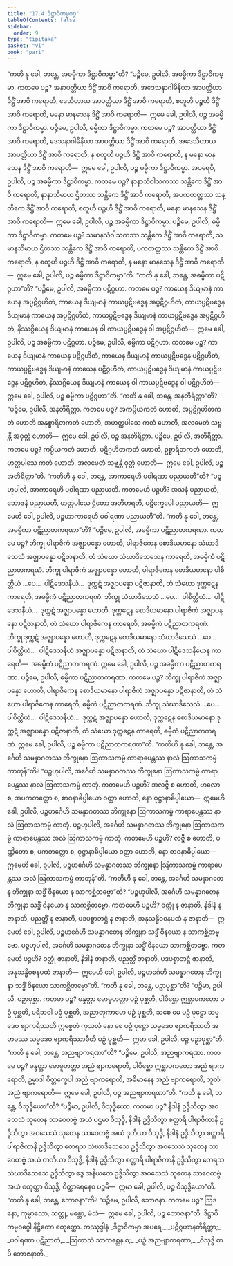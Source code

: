 ```yaml
---
title: "17.4 ဒိဋ္ဌာဝိကမ္မဝဂ္ဂ"
tableOfContents: false
sidebar:
  order: 9
type: "tipitaka"
basket: "vi"
book: "pari"
---
```



<DynamicBreadcrumb />

<Division number="425" book="pari">

<Paragraph number="1992" book="pari">
“ကတိ နု ခေါ, ဘန္တေ, အဓမ္မိကာ ဒိဋ္ဌာဝိကမ္မာ”တိ?
</Paragraph>

<Paragraph number="1993" book="pari">
“ပဉ္စိမေ, ဥပါလိ, အဓမ္မိကာ ဒိဋ္ဌာဝိကမ္မာ. ကတမေ ပဉ္စ? အနာပတ္တိယာ ဒိဋ္ဌိံ အာဝိ ကရောတိ, အဒေသနာဂါမိနိယာ အာပတ္တိယာ ဒိဋ္ဌိံ အာဝိ ကရောတိ, ဒေသိတာယ အာပတ္တိယာ ဒိဋ္ဌိံ အာဝိ ကရောတိ, စတူဟိ ပဉ္စဟိ ဒိဋ္ဌိံ အာဝိ ကရောတိ, မနော မာနသေန ဒိဋ္ဌိံ အာဝိ ကရောတိ—  ဣမေ ခေါ, ဥပါလိ, ပဉ္စ အဓမ္မိကာ ဒိဋ္ဌာဝိကမ္မာ.
</Paragraph>

<Paragraph number="1994" book="pari">
ပဉ္စိမေ, ဥပါလိ, ဓမ္မိကာ ဒိဋ္ဌာဝိကမ္မာ. ကတမေ ပဉ္စ? အာပတ္တိယာ ဒိဋ္ဌိံ အာဝိ ကရောတိ, ဒေသနာဂါမိနိယာ အာပတ္တိယာ ဒိဋ္ဌိံ အာဝိ ကရောတိ, အဒေသိတာယ အာပတ္တိယာ ဒိဋ္ဌိံ အာဝိ ကရောတိ, န စတူဟိ ပဉ္စဟိ ဒိဋ္ဌိံ အာဝိ ကရောတိ, န မနော မာနသေန ဒိဋ္ဌိံ အာဝိ ကရောတိ—  ဣမေ ခေါ, ဥပါလိ, ပဉ္စ ဓမ္မိကာ ဒိဋ္ဌာဝိကမ္မာ.
</Paragraph>

<Paragraph number="1995" book="pari">
အပရေပိ, ဥပါလိ, ပဉ္စ အဓမ္မိကာ ဒိဋ္ဌာဝိကမ္မာ. ကတမေ ပဉ္စ? နာနာသံဝါသကဿ သန္တိကေ ဒိဋ္ဌိံ အာဝိ ကရောတိ, နာနာသီမာယ ဌိတဿ သန္တိကေ ဒိဋ္ဌိံ အာဝိ ကရောတိ, အပကတတ္တဿ သန္တိကေ ဒိဋ္ဌိံ အာဝိ ကရောတိ, စတူဟိ ပဉ္စဟိ ဒိဋ္ဌိံ အာဝိ ကရောတိ, မနော မာနသေန ဒိဋ္ဌိံ အာဝိ ကရောတိ—  ဣမေ ခေါ, ဥပါလိ, ပဉ္စ အဓမ္မိကာ ဒိဋ္ဌာဝိကမ္မာ.
</Paragraph>

<Paragraph number="1996" book="pari">
ပဉ္စိမေ, ဥပါလိ, ဓမ္မိကာ ဒိဋ္ဌာဝိကမ္မာ. ကတမေ ပဉ္စ? သမာနသံဝါသကဿ သန္တိကေ ဒိဋ္ဌိံ အာဝိ ကရောတိ, သမာနသီမာယ ဌိတဿ သန္တိကေ ဒိဋ္ဌိံ အာဝိ ကရောတိ, ပကတတ္တဿ သန္တိကေ ဒိဋ္ဌိံ အာဝိ ကရောတိ, န စတူဟိ ပဉ္စဟိ ဒိဋ္ဌိံ အာဝိ ကရောတိ, န မနော မာနသေန ဒိဋ္ဌိံ အာဝိ ကရောတိ—  ဣမေ ခေါ, ဥပါလိ, ပဉ္စ ဓမ္မိကာ ဒိဋ္ဌာဝိကမ္မာ”တိ.
</Paragraph>

</Division>
<Division number="426" book="pari">

<Paragraph number="1997" book="pari">
“ကတိ နု ခေါ, ဘန္တေ, အဓမ္မိကာ ပဋိဂ္ဂဟာ”တိ?
</Paragraph>

<Paragraph number="1998" book="pari">
“ပဉ္စိမေ, ဥပါလိ, အဓမ္မိကာ ပဋိဂ္ဂဟာ. ကတမေ ပဉ္စ? ကာယေန ဒိယျမာနံ ကာယေန အပ္ပဋိဂ္ဂဟိတံ, ကာယေန ဒိယျမာနံ ကာယပ္ပဋိဗဒ္ဓေန အပ္ပဋိဂ္ဂဟိတံ, ကာယပ္ပဋိဗဒ္ဓေန ဒိယျမာနံ ကာယေန အပ္ပဋိဂ္ဂဟိတံ, ကာယပ္ပဋိဗဒ္ဓေန ဒိယျမာနံ ကာယပ္ပဋိဗဒ္ဓေန အပ္ပဋိဂ္ဂဟိတံ, နိဿဂ္ဂိယေန ဒိယျမာနံ ကာယေန ဝါ ကာယပ္ပဋိဗဒ္ဓေန ဝါ အပ္ပဋိဂ္ဂဟိတံ—  ဣမေ ခေါ, ဥပါလိ, ပဉ္စ အဓမ္မိကာ ပဋိဂ္ဂဟာ.
</Paragraph>

<Paragraph number="1999" book="pari">
ပဉ္စိမေ, ဥပါလိ, ဓမ္မိကာ ပဋိဂ္ဂဟာ. ကတမေ ပဉ္စ? ကာယေန ဒိယျမာနံ ကာယေန ပဋိဂ္ဂဟိတံ, ကာယေန ဒိယျမာနံ ကာယပ္ပဋိဗဒ္ဓေန ပဋိဂ္ဂဟိတံ, ကာယပ္ပဋိဗဒ္ဓေန ဒိယျမာနံ ကာယေန ပဋိဂ္ဂဟိတံ, ကာယပ္ပဋိဗဒ္ဓေန ဒိယျမာနံ ကာယပ္ပဋိဗဒ္ဓေန ပဋိဂ္ဂဟိတံ, နိဿဂ္ဂိယေန ဒိယျမာနံ ကာယေန ဝါ ကာယပ္ပဋိဗဒ္ဓေန ဝါ ပဋိဂ္ဂဟိတံ—  ဣမေ ခေါ, ဥပါလိ, ပဉ္စ ဓမ္မိကာ ပဋိဂ္ဂဟာ”တိ.
</Paragraph>

</Division>
<Division number="427" book="pari">

<Paragraph number="2000" book="pari">
“ကတိ နု ခေါ, ဘန္တေ, အနတိရိတ္တာ”တိ?
</Paragraph>

<Paragraph number="2001" book="pari">
“ပဉ္စိမေ, ဥပါလိ, အနတိရိတ္တာ. ကတမေ ပဉ္စ? အကပ္ပိယကတံ ဟောတိ, အပ္ပဋိဂ္ဂဟိတကတံ ဟောတိ အနုစ္စာရိတကတံ ဟောတိ, အဟတ္ထပါသေ ကတံ ဟောတိ, အလမေတံ သဗ္ဗန္တိ အဝုတ္တံ ဟောတိ—  ဣမေ ခေါ, ဥပါလိ, ပဉ္စ အနတိရိတ္တာ.
</Paragraph>

<Paragraph number="2002" book="pari">
ပဉ္စိမေ, ဥပါလိ, အတိရိတ္တာ. ကတမေ ပဉ္စ? ကပ္ပိယကတံ ဟောတိ, ပဋိဂ္ဂဟိတကတံ ဟောတိ, ဥစ္စာရိတကတံ ဟောတိ, ဟတ္ထပါသေ ကတံ ဟောတိ, အလမေတံ သဗ္ဗန္တိ ဝုတ္တံ ဟောတိ—  ဣမေ ခေါ, ဥပါလိ, ပဉ္စ အတိရိတ္တာ”တိ.
</Paragraph>

</Division>
<Division number="428" book="pari">

<Paragraph number="2003" book="pari">
“ကတိဟိ နု ခေါ, ဘန္တေ, အာကာရေဟိ ပဝါရဏာ ပညာယတီ”တိ?
</Paragraph>

<Paragraph number="2004" book="pari">
“ပဉ္စဟုပါလိ, အာကာရေဟိ ပဝါရဏာ ပညာယတိ. ကတမေဟိ ပဉ္စဟိ? အသနံ ပညာယတိ, ဘောဇနံ ပညာယတိ, ဟတ္ထပါသေ ဌိတော အဘိဟရတိ, ပဋိက္ခေပေါ ပညာယတိ—  ဣမေဟိ ခေါ, ဥပါလိ, ပဉ္စဟာကာရေဟိ ပဝါရဏာ ပညာယတီ”တိ.
</Paragraph>

</Division>
<Division number="429" book="pari">

<Paragraph number="2005" book="pari">
“ကတိ နု ခေါ, ဘန္တေ, အဓမ္မိကာ ပဋိညာတကရဏာ”တိ?
</Paragraph>

<Paragraph number="2006" book="pari">
“ပဉ္စိမေ, ဥပါလိ, အဓမ္မိကာ ပဋိညာတကရဏာ. ကတမေ ပဉ္စ? ဘိက္ခု ပါရာဇိကံ အဇ္ဈာပန္နော ဟောတိ, ပါရာဇိကေန စောဒိယမာနော သံဃာဒိသေသံ အဇ္ဈာပန္နော ပဋိဇာနာတိ, တံ သံဃော သံဃာဒိသေသေန ကာရေတိ, အဓမ္မိကံ ပဋိညာတကရဏံ. ဘိက္ခု ပါရာဇိကံ အဇ္ဈာပန္နော ဟောတိ, ပါရာဇိကေန စောဒိယမာနော ပါစိတ္တိယံ …ပေ…  ပါဋိဒေသနီယံ…  ဒုက္ကဋံ အဇ္ဈာပန္နော ပဋိဇာနာတိ, တံ သံဃော ဒုက္ကဋေန ကာရေတိ, အဓမ္မိကံ ပဋိညာတကရဏံ. ဘိက္ခု သံဃာဒိသေသံ …ပေ…  ပါစိတ္တိယံ…  ပါဋိဒေသနီယံ…  ဒုက္ကဋံ အဇ္ဈာပန္နော ဟောတိ. ဒုက္ကဋေန စောဒိယမာနော ပါရာဇိကံ အဇ္ဈာပန္နော ပဋိဇာနာတိ, တံ သံဃော ပါရာဇိကေန ကာရေတိ, အဓမ္မိကံ ပဋိညာတကရဏံ. ဘိက္ခု ဒုက္ကဋံ အဇ္ဈာပန္နော ဟောတိ, ဒုက္ကဋေန စောဒိယမာနော သံဃာဒိသေသံ …ပေ…  ပါစိတ္တိယံ…  ပါဋိဒေသနီယံ အဇ္ဈာပန္နော ပဋိဇာနာတိ, တံ သံဃော ပါဋိဒေသနီယေန ကာရေတိ—  အဓမ္မိကံ ပဋိညာတကရဏံ. ဣမေ ခေါ, ဥပါလိ, ပဉ္စ အဓမ္မိကာ ပဋိညာတကရဏာ.
</Paragraph>

<Paragraph number="2007" book="pari">
ပဉ္စိမေ, ဥပါလိ, ဓမ္မိကာ ပဋိညာတကရဏာ. ကတမေ ပဉ္စ? ဘိက္ခု ပါရာဇိကံ အဇ္ဈာပန္နော ဟောတိ, ပါရာဇိကေန စောဒိယမာနော ပါရာဇိကံ အဇ္ဈာပန္နော ပဋိဇာနာတိ, တံ သံဃော ပါရာဇိကေန ကာရေတိ, ဓမ္မိကံ ပဋိညာတကရဏံ. ဘိက္ခု သံဃာဒိသေသံ …ပေ…  ပါစိတ္တိယံ…  ပါဋိဒေသနီယံ…  ဒုက္ကဋံ အဇ္ဈာပန္နော ဟောတိ, ဒုက္ကဋေန စောဒိယမာနော ဒုက္ကဋံ အဇ္ဈာပန္နော ပဋိဇာနာတိ, တံ သံဃော ဒုက္ကဋေန ကာရေတိ, ဓမ္မိကံ ပဋိညာတကရဏံ. ဣမေ ခေါ, ဥပါလိ, ပဉ္စ ဓမ္မိကာ ပဋိညာတကရဏာ”တိ.
</Paragraph>

</Division>
<Division number="430" book="pari">

<Paragraph number="2008" book="pari">
“ကတိဟိ နု ခေါ, ဘန္တေ, အင်္ဂေဟိ သမန္နာဂတဿ ဘိက္ခုနော ဩကာသကမ္မံ ကာရာပေန္တဿ နာလံ ဩကာသကမ္မံ ကာတုန်”တိ?
</Paragraph>

<Paragraph number="2009" book="pari">
“ပဉ္စဟုပါလိ, အင်္ဂေဟိ သမန္နာဂတဿ ဘိက္ခုနော ဩကာသကမ္မံ ကာရာပေန္တဿ နာလံ ဩကာသကမ္မံ ကာတုံ. ကတမေဟိ ပဉ္စဟိ? အလဇ္ဇီ စ ဟောတိ, ဗာလော စ, အပကတတ္တော စ, စာဝနာဓိပ္ပါယော ဝတ္တာ ဟောတိ, နော ဝုဋ္ဌာနာဓိပ္ပါယော—  ဣမေဟိ ခေါ, ဥပါလိ, ပဉ္စဟင်္ဂေဟိ သမန္နာဂတဿ ဘိက္ခုနော ဩကာသကမ္မံ ကာရာပေန္တဿ နာလံ ဩကာသကမ္မံ ကာတုံ.
</Paragraph>

<Paragraph number="2010" book="pari">
ပဉ္စဟုပါလိ, အင်္ဂေဟိ သမန္နာဂတဿ ဘိက္ခုနော ဩကာသကမ္မံ ကာရာပေန္တဿ အလံ ဩကာသကမ္မံ ကာတုံ. ကတမေဟိ ပဉ္စဟိ? လဇ္ဇီ စ ဟောတိ, ပဏ္ဍိတော စ, ပကတတ္တော စ, ဝုဋ္ဌာနာဓိပ္ပါယော ဝတ္တာ ဟောတိ, နော စာဝနာဓိပ္ပါယော—  ဣမေဟိ ခေါ, ဥပါလိ, ပဉ္စဟင်္ဂေဟိ သမန္နာဂတဿ ဘိက္ခုနော ဩကာသကမ္မံ ကာရာပေန္တဿ အလံ ဩကာသကမ္မံ ကာတုန်”တိ.
</Paragraph>

</Division>
<Division number="431" book="pari">

<Paragraph number="2011" book="pari">
“ကတိဟိ နု ခေါ, ဘန္တေ, အင်္ဂေဟိ သမန္နာဂတေန ဘိက္ခုနာ သဒ္ဓိံ ဝိနယော န သာကစ္ဆိတဗ္ဗော”တိ?
</Paragraph>

<Paragraph number="2012" book="pari">
“ပဉ္စဟုပါလိ, အင်္ဂေဟိ သမန္နာဂတေန ဘိက္ခုနာ သဒ္ဓိံ ဝိနယော န သာကစ္ဆိတဗ္ဗော. ကတမေဟိ ပဉ္စဟိ? ဝတ္ထုံ န ဇာနာတိ, နိဒါနံ န ဇာနာတိ, ပညတ္တိံ န ဇာနာတိ, ပဒပစ္စာဘဋ္ဌံ န ဇာနာတိ, အနုသန္ဓိဝစနပထံ န ဇာနာတိ—  ဣမေဟိ ခေါ, ဥပါလိ, ပဉ္စဟင်္ဂေဟိ သမန္နာဂတေန ဘိက္ခုနာ သဒ္ဓိံ ဝိနယော န သာကစ္ဆိတဗ္ဗော.
</Paragraph>

<Paragraph number="2013" book="pari">
ပဉ္စဟုပါလိ, အင်္ဂေဟိ သမန္နာဂတေန ဘိက္ခုနာ သဒ္ဓိံ ဝိနယော သာကစ္ဆိတဗ္ဗော. ကတမေဟိ ပဉ္စဟိ? ဝတ္ထုံ ဇာနာတိ, နိဒါနံ ဇာနာတိ, ပညတ္တိံ ဇာနာတိ, ပဒပစ္စာဘဋ္ဌံ ဇာနာတိ, အနုသန္ဓိဝစနပထံ ဇာနာတိ—  ဣမေဟိ ခေါ, ဥပါလိ, ပဉ္စဟင်္ဂေဟိ သမန္နာဂတေန ဘိက္ခုနာ သဒ္ဓိံ ဝိနယော သာကစ္ဆိတဗ္ဗော”တိ.
</Paragraph>

</Division>
<Division number="432" book="pari">

<Paragraph number="2014" book="pari">
“ကတိ နု ခေါ, ဘန္တေ, ပဉှာပုစ္ဆာ”တိ?
</Paragraph>

<Paragraph number="2015" book="pari">
“ပဉ္စိမာ, ဥပါလိ, ပဉှာပုစ္ဆာ. ကတမာ ပဉ္စ? မန္ဒတ္တာ မောမူဟတ္တာ ပဉှံ ပုစ္ဆတိ, ပါပိစ္ဆော ဣစ္ဆာပကတော ပဉှံ ပုစ္ဆတိ, ပရိဘဝါ ပဉှံ ပုစ္ဆတိ, အညာတုကာမော ပဉှံ ပုစ္ဆတိ, သစေ မေ ပဉှံ ပုဋ္ဌော သမ္မဒေဝ ဗျာကရိဿတိ ဣစ္စေတံ ကုသလံ နော စေ ပဉှံ ပုဋ္ဌော သမ္မဒေဝ ဗျာကရိဿတိ အဟမဿ သမ္မဒေဝ ဗျာကရိဿာမီတိ ပဉှံ ပုစ္ဆတိ—  ဣမာ ခေါ, ဥပါလိ, ပဉ္စ ပဉှာပုစ္ဆာ”တိ.
</Paragraph>

</Division>
<Division number="433" book="pari">

<Paragraph number="2016" book="pari">
“ကတိ နု ခေါ, ဘန္တေ, အညဗျာကရဏာ”တိ?
</Paragraph>

<Paragraph number="2017" book="pari">
“ပဉ္စိမေ, ဥပါလိ, အညဗျာကရဏာ. ကတမေ ပဉ္စ? မန္ဒတ္တာ မောမူဟတ္တာ အညံ ဗျာကရောတိ, ပါပိစ္ဆော ဣစ္ဆာပကတော အညံ ဗျာကရောတိ, ဥမ္မာဒါ စိတ္တက္ခေပါ အညံ ဗျာကရောတိ, အဓိမာနေန အညံ ဗျာကရောတိ, ဘူတံ အညံ ဗျာကရောတိ—  ဣမေ ခေါ, ဥပါလိ, ပဉ္စ အညဗျာကရဏာ”တိ.
</Paragraph>

</Division>
<Division number="434" book="pari">

<Paragraph number="2018" book="pari">
“ကတိ နု ခေါ, ဘန္တေ, ဝိသုဒ္ဓိယော”တိ?
</Paragraph>

<Paragraph number="2019" book="pari">
“ပဉ္စိမာ, ဥပါလိ, ဝိသုဒ္ဓိယော. ကတမာ ပဉ္စ? နိဒါနံ ဥဒ္ဒိသိတွာ အဝသေသံ သုတေန သာဝေတဗ္ဗံ အယံ ပဌမာ ဝိသုဒ္ဓိ, နိဒါနံ ဥဒ္ဒိသိတွာ စတ္တာရိ ပါရာဇိကာနိ ဥဒ္ဒိသိတွာ အဝသေသံ သုတေန သာဝေတဗ္ဗံ အယံ ဒုတိယာ ဝိသုဒ္ဓိ, နိဒါနံ ဥဒ္ဒိသိတွာ စတ္တာရိ ပါရာဇိကာနိ ဥဒ္ဒိသိတွာ တေရသ သံဃာဒိသေသေ ဥဒ္ဒိသိတွာ အဝသေသံ သုတေန သာဝေတဗ္ဗံ အယံ တတိယာ ဝိသုဒ္ဓိ, နိဒါနံ ဥဒ္ဒိသိတွာ စတ္တာရိ ပါရာဇိကာနိ ဥဒ္ဒိသိတွာ တေရသ သံဃာဒိသေသေ ဥဒ္ဒိသိတွာ ဒွေ အနိယတေ ဥဒ္ဒိသိတွာ အဝသေသံ သုတေန သာဝေတဗ္ဗံ အယံ စတုတ္ထာ ဝိသုဒ္ဓိ, ဝိတ္ထာရေနေဝ ပဉ္စမီ—  ဣမာ ခေါ, ဥပါလိ, ပဉ္စ ဝိသုဒ္ဓိယော”တိ.
</Paragraph>

</Division>
<Division number="435" book="pari">

<Paragraph number="2020" book="pari">
“ကတိ နု ခေါ, ဘန္တေ, ဘောဇနာ”တိ?
</Paragraph>

<Paragraph number="2021" book="pari">
“ပဉ္စိမေ, ဥပါလိ, ဘောဇနာ. ကတမေ ပဉ္စ? ဩဒနော, ကုမ္မာသော, သတ္တု, မစ္ဆော, မံသံ—  ဣမေ ခေါ, ဥပါလိ, ပဉ္စ ဘောဇနာ”တိ.

</Paragraph>
</Division>

<Paragraph number="2022" type="center" book="pari">
ဒိဋ္ဌာဝိကမ္မဝဂ္ဂေါ နိဋ္ဌိတော စတုတ္ထော.



</Paragraph>

<Paragraph number="2023" type="center" book="pari">
တဿုဒ္ဒါနံ


</Paragraph>

<Paragraph number="2024" type="verses" book="pari">
_ဒိဋ္ဌာဝိကမ္မာ အပရေ,_  
_ပဋိဂ္ဂဟာနတိရိတ္တာ;_  
_ပဝါရဏာ ပဋိညာတံ,_  
_ဩကာသံ သာကစ္ဆေန စ;_  
_ပဉှံ အညဗျာကရဏာ,_  
_ဝိသုဒ္ဓိ စာပိ ဘောဇနာတိ._
</Paragraph>